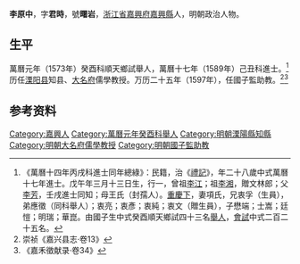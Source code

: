 {{明清人物信息框
| 姓名 = 李原中
| 原名 =
| 圖片名稱= 
| 圖片大小 =
| 圖片說明 = 
| 最高職務 = [[國子監|國子監]]助教
| 國家 = 大明 
| 爵位 =
| 籍貫 = [[浙江省|浙江省]][[嘉興府|嘉興府]][[嘉興縣|嘉興縣]]
| 族裔 = 
| 旗籍 = 
| 字號 = 
| 諡號 =
| 出生日期 = 戊午年三月十三日
| 出生地點 =
| 逝世日期 = 
| 逝世地點 =
| 墓葬 =
| 配偶 = 項氏
| 親屬 = 父[[李芳_(嘉興)|李芳]]，母王氏（封孺人）
| 出身 =
* 萬曆十七年同進士出身
| 經歷 =
| 著作 =  
}}
'''李原中'''{{BD|1558年||1650年||Li}}，字'''君時'''，號'''曙岩'''，[[浙江省|浙江省]][[嘉興府|嘉興府]][[嘉興縣|嘉興縣]]人，明朝政治人物。

== 生平 ==
萬曆元年（1573年）癸酉科順天鄉試舉人，萬曆十七年（1589年）己丑科進士。<ref>《萬曆十四年丙戌科進士同年總綠》：民籍，治《[[禮記|禮記]]》，年二十八歲中式萬曆十七年進士。戊午年三月十三日生，行一，曾祖[[李江|李江]]；祖[[李湘|李湘]]，贈文林郎；父[[李芳|李芳]]，壬戌進士同知；母王氏（封孺人）。[[重慶下|重慶下]]，妻項氏，兄衷孚（生員），弟應徵（同科舉人）；衷亮；衷彥；衷純；衷文（贈生員），子懋端；士嵩；廷愷；明瑞；華崑。由國子生中式癸酉順天鄉試四十三名[[舉人|舉人]]，[[會試|會試]]中式二百二十五名。</ref>历任[[溧阳县|溧阳县]]知县、[[大名府|大名府]]儒學教授。万历二十五年（1597年），任國子監助教。<ref>崇祯《嘉兴县志·卷13》</ref><ref>《嘉禾徵献录·卷34》</ref>

== 参考资料 ==
{{reflist}}

{{萬曆十七年己丑科殿試金榜}}

{{Authority control}}

{{DEFAULTSORT:Li李}}
[[Category:嘉興人|Category:嘉興人]]
[[Category:萬曆元年癸酉科舉人|Category:萬曆元年癸酉科舉人]]
[[Category:明朝溧陽縣知縣|Category:明朝溧陽縣知縣]]
[[Category:明朝大名府儒學教授|Category:明朝大名府儒學教授]]
[[Category:明朝國子監助教|Category:明朝國子監助教]]


{{明朝人物小作品}}